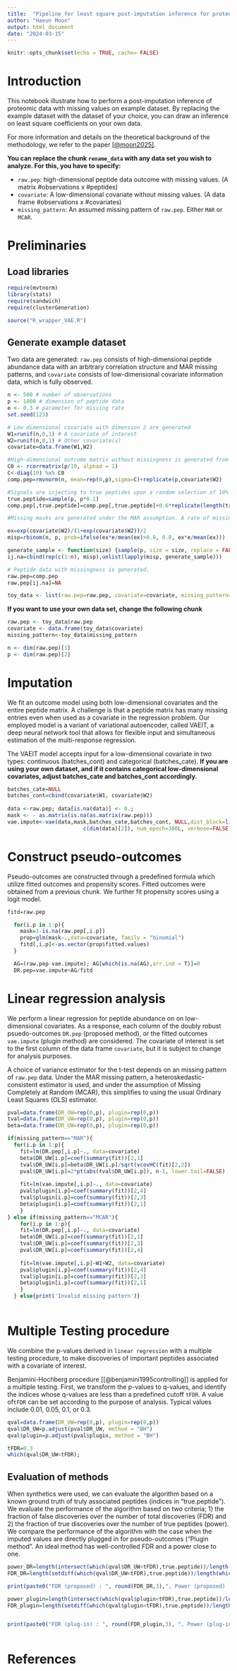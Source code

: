 ```yaml
---
title:  "Pipeline for least square post-imputation inference for proteomic data"
author: "Haeun Moon"
output: html_document
date: "2024-03-15"
---
```


```r
knitr::opts_chunk$set(echo = TRUE, cache= FALSE)
```

# Introduction

This notebook illustrate how to perform a post-imputation inference of proteomic data with missing values on example dataset. By replacing the example dataset with the dataset of your choice, you can draw an inference on least square coefficients on your own data.

For more information and details on the theoretical background of the methodology, we refer to the paper [[@moon2025]](https://projecteuclid.org/journals/annals-of-applied-statistics/volume-19/issue-2/Augmented-doubly-robust-post-imputation-inference-for-proteomic-data/10.1214/25-AOAS2012.full?tab=ArticleLink).

**You can replace the chunk `rename_data` with any data set you wish to analyze. 
For this, you have to specify:**

- `raw.pep`: high-dimensional peptide data outcome with missing values. (A matrix #observations x #peptides)
- `covariate`: A low-dimensional covariate without missing values. (A data frame #observations x #covariates)
- `missing_pattern`: An assumed missing pattern of `raw.pep`. Either `MAR` or `MCAR`.


# Preliminaries

## Load libraries

```r
require(mvtnorm)
library(stats)
require(sandwich)
require(clusterGeneration)

source("R_wrapper_VAE.R")

```

## Generate example dataset

Two data are generated: `raw.pep` consists of high-dimensional peptide abundance data with an arbitrary correlation structure and MAR missing patterns, and `covariate` consists of low-dimensional covariate information data, which is fully observed.

```r
n <- 500 # number of observations
p <- 1000 # dimension of peptide data 
e <- 0.3 # parameter for missing rate 
set.seed(123)
```


```r

# Low dimensional covariate with dimension 2 are generated
W1=runif(n,0,1) # A covariate of interest
W2=runif(n,0,1) # Other covariate(s) 
covariate=data.frame(W1,W2) 

#High-dimensional outcome matrix without missingness is generated from an arbitrary correlation structure 
C0 <- rcorrmatrix(p/10, alphad = 1) 
C<-diag(10) %x% C0
comp.pep=rmvnorm(n, mean=rep(0,p),sigma=C)+replicate(p,covariate$W2)

#Signals are injecting to true peptides upon a random selection of 10% of total peptides.
true.peptide=sample(p, p*0.1)
comp.pep[,true.peptide]=comp.pep[,true.peptide]+0.6*replicate(length(true.peptide),covariate$W1) 

#Missing masks are generated under the MAR assumption. A rate of missingness is roughly around a tuning parameter 'e'. If a certain peptide has an excessively high rate of missingness, imputation models will not work satisfactorily. Therefore, we impose a safety cap on the missing rate of individual peptides (set at 0.8).

ex=exp(covariate$W2)/(1+exp(covariate$W2))/2
misp=rbinom(n, p, prob=ifelse(ex*e/mean(ex)>0.8, 0.8, ex*e/mean(ex)))

generate_sample <- function(size) {sample(p, size = size, replace = FALSE)}
ij.na=cbind(rep(c(1:n), misp),unlist(lapply(misp, generate_sample)))

# Peptide data with missingness is generated.   
raw.pep=comp.pep
raw.pep[ij.na]=NA

toy_data <- list(raw.pep=raw.pep, covariate=covariate, missing_pattern="MAR")
```

**If you want to use your own data set, change the following chunk**

```r
raw.pep <- toy_data$raw.pep
covariate <- data.frame(toy_data$covariate)
missing_pattern<-toy_data$missing_pattern

n <- dim(raw.pep)[1]
p <- dim(raw.pep)[2]
```

# Imputation

We fit an outcome model using both low-dimensional covariates and the entire peptide matrix. A challenge is that a peptide matrix has many missing entries even when used as a covariate in the regression problem. Our employed model is a variant of variational autoencoder, called VAEIT, a deep neural network tool that allows for flexible input and simultaneous estimation of the multi-response regression.

The VAEIT model accepts input for a low-dimensional covariate in two types: continuous (batches_cont) and categorical (batches_cate). **If you are using your own dataset, and if it contains categorical low-dimensional covariates, adjust batches_cate and batches_cont accordingly.**

```r

batches_cate=NULL
batches_cont=cbind(covariate$W1, covariate$W2)
        
data <-raw.pep; data[is.na(data)] <- 0.;
mask <- - as.matrix(is.na(as.matrix(raw.pep)))
vae.impute<-vae(data,mask,batches_cate,batches_cont, NULL,dist_block=list('Gaussian'),
                        c(dim(data)[2]), num_epoch=300L, verbose=FALSE)[[1]]


```

# Construct pseudo-outcomes

Pseudo-outcomes are constructed through a predefined formula which utilize fitted outcomes and propensity scores. Fitted outcomes were obtained from a previous chunk. We further fit propensity scores using a logit model.

```r

fitd=raw.pep

  for(i.p in 1:p){
    mask=1-is.na(raw.pep[,i.p])
    prop=glm(mask~.,data=covariate, family = "binomial")
    fitd[,i.p]<-as.vector(prop$fitted.values)
  }

  AG=(raw.pep-vae.impute); AG[which(is.na(AG),arr.ind = T)]=0
  DR.pep=vae.impute+AG/fitd 

```


# Linear regression analysis

We perform a linear regression for peptide abundance on  on low-dimensional covariates. As a response, each column of the doubly robust psuedo-outcomes `DR.pep` (proposed method), or the fitted outcomes `vae.impute` (plugin method) are considered. The covariate of interest is set to the first column of the data frame `covariate`, but it is subject to change for analysis purposes.

A choice of variance estimator for the t-test depends on an missing pattern of  `raw.pep` data. Under the MAR missing pattern, a heteroskedastic-consistent estimator is used, and under the assumption of Missing Completely at Random (MCAR), this simplifies to using the usual Ordinary Least Squares (OLS) estimator.

```r


pval=data.frame(DR_UW=rep(0,p), plugin=rep(0,p))
tval=data.frame(DR_UW=rep(0,p), plugin=rep(0,p))
beta=data.frame(DR_UW=rep(0,p), plugin=rep(0,p))

if(missing_pattern=="MAR"){
  for(i.p in 1:p){
    fit=lm(DR.pep[,i.p]~., data=covariate)
    beta$DR_UW[i.p]=coef(summary(fit))[2,1] 
    tval$DR_UW[i.p]=beta$DR_UW[i.p]/sqrt(vcovHC(fit)[2,2])
    pval$DR_UW[i.p]=2*pt(abs(tval$DR_UW[i.p]), n-1, lower.tail=FALSE) 
    
    fit=lm(vae.impute[,i.p]~., data=covariate)
    pval$plugin[i.p]=coef(summary(fit))[2,4] 
    tval$plugin[i.p]=coef(summary(fit))[2,3] 
    beta$plugin[i.p]=coef(summary(fit))[2,1] 
    }
} else if(missing_pattern=="MCAR"){
    for(i.p in 1:p){
    fit=lm(DR.pep[,i.p]~., data=covariate)
    beta$DR_UW[i.p]=coef(summary(fit))[2,1] 
    tval$DR_UW[i.p]=coef(summary(fit))[2,3] 
    pval$DR_UW[i.p]=coef(summary(fit))[2,4] 
    
    fit=lm(vae.impute[,i.p]~W1+W2, data=covariate)
    pval$plugin[i.p]=coef(summary(fit))[2,4] 
    tval$plugin[i.p]=coef(summary(fit))[2,3] 
    beta$plugin[i.p]=coef(summary(fit))[2,1] 
    }
  } else{print('Invalid missing pattern')}
  

```

# Multiple Testing procedure


We combine the p-values derived in `linear regression` with a multiple testing procedure, to make discoveries of important peptides associated with a covariate of interest.

Benjamini-Hochberg procedure [[@benjamini1995controlling]] is applied for a multiple testing. First, we transform the p-values to q-values, and identify the indices whose q-values are less than a predefined cutoff `tFDR`. A value of`tFDR` can be set according to the purpose of analysis. Typical values include 0.01, 0.05, 0.1, or 0.3.

```r

qval=data.frame(DR_UW=rep(0,p), plugin=rep(0,p))
qval$DR_UW=p.adjust(pval$DR_UW, method = "BH")
qval$plugin=p.adjust(pval$plugin, method = "BH")

tFDR=0.3
which(qval$DR_UW<tFDR);

```

## Evaluation of methods

When synthetics were used, we can evaluate the algorithm based on a known ground truth of truly associated peptides (indices in "true.peptide"). We evaluate the performance of the algorithm based on two criteria; 1) the fraction of false discoveries over the number of total discoveries (FDR) and 2) the fraction of true discoveries over the number of true peptides (power). We compare the performance of the algorithm with the case when the imputed values are directly plugged in for pseudo-outcomes ("Plugin method". An ideal method has well-controlled FDR and a power close to one. 

```r

power_DR=length(intersect(which(qval$DR_UW<tFDR),true.peptide))/length(true.peptide)
FDR_DR=length(setdiff(which(qval$DR_UW<tFDR),true.peptide))/length(which(qval$DR_UW<tFDR))

print(paste0("FDR (proposed) : ", round(FDR_DR,3),", Power (proposed) : ", round(power_DR,3) ))

power_plugin=length(intersect(which(qval$plugin<tFDR),true.peptide))/length(true.peptide)
FDR_plugin=length(setdiff(which(qval$plugin<tFDR),true.peptide))/length(which(qval$plugin<tFDR))


print(paste0("FDR (plug-in) : ", round(FDR_plugin,3), ", Power (plug-in) : ", round(power_plugin,3)))



```

# References
